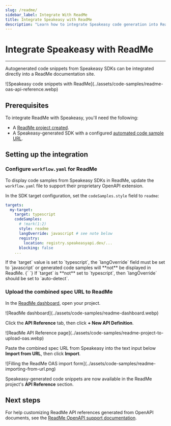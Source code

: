 ```yaml
---
slug: /readme/
sidebar_label: Integrate With ReadMe
title: Integrate Speakeasy with ReadMe
description: "Learn how to integrate Speakeasy code generation into ReadMe docs."
---
```



# Integrate Speakeasy with ReadMe

---



Autogenerated code snippets from Speakeasy SDKs can be integrated directly into a ReadMe documentation site.

<Screenshot url="docs.myapi.com" docs={true}>
  ![Speakeasy code snippets with
  ReadMe](../assets/code-samples/readme-oas-api-reference.webp)
</Screenshot>

## Prerequisites

To integrate ReadMe with Speakeasy, you'll need the following:

- A [ReadMe project created](https://docs.readme.com/main/docs/quickstart-guide#step-1-creating-your-project).
- A Speakeasy-generated SDK with a configured [automated code sample URL](/docs/code-samples/automated-code-sample-urls).

## Setting up the integration

### Configure `workflow.yaml` for ReadMe

To display code samples from Speakeasy SDKs in ReadMe, update the `workflow.yaml` file to support their proprietary OpenAPI extension.

In the SDK target configuration, set the `codeSamples.style` field to `readme`:

```yaml /.speakeasy/workflow.yaml
targets:
  my-target:
    target: typescript
    codeSamples:
      # !mark(1:2)
      style: readme
      langOverride: javascript # see note below
      registry:
        location: registry.speakeasyapi.dev/...
      blocking: false
    ...
```

<Callout title="Note for TypeScript">
  If the `target` value is set to `typescript`, the `langOverride` field must be
  set to `javascript` or generated code samples will **not** be displayed in
  ReadMe.
  {` `}
  If `target` is **not** set to `typescript`, then `langOverride` should be set to
  `auto-detect`.
</Callout>

<GetPublicUrlSnippet />

### Upload the combined spec URL to ReadMe

In the [ReadMe dashboard](https://dash.readme.com), open your project.

<Screenshot url="dash.readme.com" docs={true}>
  ![ReadMe dashboard](../assets/code-samples/readme-dashboard.webp)
</Screenshot>

Click the **API Reference** tab, then click **&plus; New API Definition**.

<Screenshot url="myapi.readme.io" docs={true}>
  ![ReadMe API Reference
  page](../assets/code-samples/readme-project-to-upload-oas.webp)
</Screenshot>

Paste the combined spec URL from Speakeasy into the text input below **Import from URL**, then click **Import**.

<Screenshot url="myapi.readme.io" docs={true}>
  ![Filling the ReadMe OAS import
  form](../assets/code-samples/readme-importing-from-url.png)
</Screenshot>

Speakeasy-generated code snippets are now available in the ReadMe project's **API Reference** section.

## Next steps

For help customizing ReadMe API references generated from OpenAPI documents, see the [ReadMe OpenAPI support documentation](https://docs.readme.com/main/docs/openapi).
